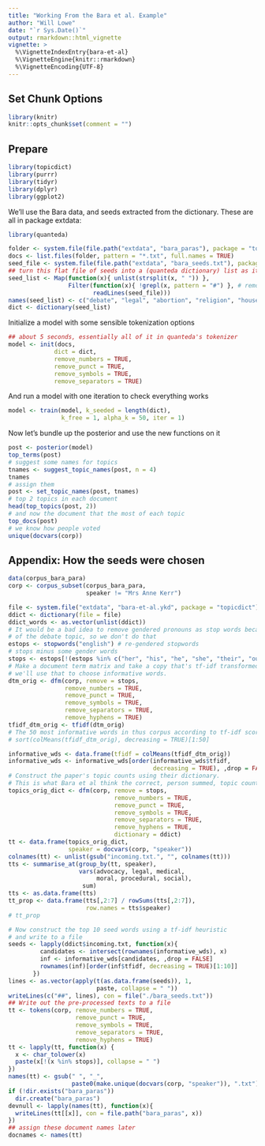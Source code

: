 ```yaml
---
title: "Working From the Bara et al. Example"
author: "Will Lowe"
date: "`r Sys.Date()`"
output: rmarkdown::html_vignette
vignette: >
  %\VignetteIndexEntry{bara-et-al}
  %\VignetteEngine{knitr::rmarkdown}
  %\VignetteEncoding{UTF-8}
---
```


## Set Chunk Options

```r
library(knitr)
knitr::opts_chunk$set(comment = "")
```

## Prepare

```r
library(topicdict)
library(purrr)
library(tidyr)
library(dplyr)
library(ggplot2)
```


We'll use the Bara data, and seeds extracted from the dictionary.  These are all in 
package extdata:
```r
library(quanteda)

folder <- system.file(file.path("extdata", "bara_paras"), package = "topicdict")
docs <- list.files(folder, pattern = "*.txt", full.names = TRUE)
seed_file <- system.file(file.path("extdata", "bara_seeds.txt"), package = "topicdict")
## turn this flat file of seeds into a (quanteda dictionary) list as it would be used
seed_list <- Map(function(x){ unlist(strsplit(x, " ")) }, 
                 Filter(function(x){ !grepl(x, pattern = "#") }, # remove comments
                        readLines(seed_file)))
names(seed_list) <- c("debate", "legal", "abortion", "religion", "house", "mother-child")
dict <- dictionary(seed_list)
```

Initialize a model with some sensible tokenization options
```r
## about 5 seconds, essentially all of it in quanteda's tokenizer
model <- init(docs,
             dict = dict,
             remove_numbers = TRUE,
             remove_punct = TRUE,
             remove_symbols = TRUE,
             remove_separators = TRUE)
```
And run a model with one iteration to check everything works
```r
model <- train(model, k_seeded = length(dict), 
               k_free = 1, alpha_k = 50, iter = 1)
```

Now let's bundle up the posterior and use the new functions on it
```r
post <- posterior(model)
top_terms(post)
# suggest some names for topics
tnames <- suggest_topic_names(post, n = 4)
tnames
# assign them
post <- set_topic_names(post, tnames)
# top 2 topics in each document
head(top_topics(post, 2))
# and now the document that the most of each topic
top_docs(post)
# we know how people voted
unique(docvars(corp))
```


## Appendix: How the seeds were chosen

```r
data(corpus_bara_para)
corp <- corpus_subset(corpus_bara_para, 
                      speaker != "Mrs Anne Kerr")

file <- system.file("extdata", "bara-et-al.ykd", package = "topicdict")
ddict <- dictionary(file = file)
ddict_words <- as.vector(unlist(ddict))
# It would be a bad idea to remove gendered pronouns as stop words because 
# of the debate topic, so we don't do that
estops <- stopwords("english") # re-gendered stopwords
# stops minus some gender words
stops <- estops[!(estops %in% c("her", "his", "he", "she", "their", "our"))]
# Make a document term matrix and take a copy that's tf-idf transformed.
# we'll use that to choose informative words.
dtm_orig <- dfm(corp, remove = stops, 
                remove_numbers = TRUE, 
                remove_punct = TRUE,
                remove_symbols = TRUE, 
                remove_separators = TRUE,
                remove_hyphens = TRUE)
tfidf_dtm_orig <- tfidf(dtm_orig)
# The 50 most informative words in thus corpus according to tf-idf score
# sort(colMeans(tfidf_dtm_orig), decreasing = TRUE)[1:50]

informative_wds <- data.frame(tfidf = colMeans(tfidf_dtm_orig))
informative_wds <- informative_wds[order(informative_wds$tfidf, 
                                         decreasing = TRUE), ,drop = FALSE]
# Construct the paper's topic counts using their dictionary.
# This is what Bara et al think the correct, person summed, topic counts ought to be
topics_orig_dict <- dfm(corp, remove = stops, 
                              remove_numbers = TRUE, 
                              remove_punct = TRUE,
                              remove_symbols = TRUE, 
                              remove_separators = TRUE,
                              remove_hyphens = TRUE,
                              dictionary = ddict)
tt <- data.frame(topics_orig_dict, 
                 speaker = docvars(corp, "speaker")) 
colnames(tt) <- unlist(gsub("incoming.txt.", "", colnames(tt)))
tts <- summarise_at(group_by(tt, speaker), 
                    vars(advocacy, legal, medical,
                         moral, procedural, social),
                     sum)
tts <- as.data.frame(tts)
tt_prop <- data.frame(tts[,2:7] / rowSums(tts[,2:7]), 
                      row.names = tts$speaker)
# tt_prop

# Now construct the top 10 seed words using a tf-idf heuristic
# and write to a file
seeds <- lapply(ddict$incoming.txt, function(x){ 
         candidates <- intersect(rownames(informative_wds), x)
         inf <- informative_wds[candidates, ,drop = FALSE]
         rownames(inf)[order(inf$tfidf, decreasing = TRUE)[1:10]]
       })
lines <- as.vector(apply(t(as.data.frame(seeds)), 1, 
                         paste, collapse = " "))
writeLines(c("##", lines), con = file("./bara_seeds.txt"))
## Write out the pre-processed texts to a file
tt <- tokens(corp, remove_numbers = TRUE, 
                   remove_punct = TRUE,
                   remove_symbols = TRUE, 
                   remove_separators = TRUE,
                   remove_hyphens = TRUE)
tt <- lapply(tt, function(x) { 
  x <- char_tolower(x)
  paste(x[!(x %in% stops)], collapse = " ") 
})
names(tt) <- gsub(" ", "_", 
                  paste0(make.unique(docvars(corp, "speaker")), ".txt"))
if (!dir.exists("bara_paras"))
  dir.create("bara_paras")
devnull <- lapply(names(tt), function(x){ 
  writeLines(tt[[x]], con = file.path("bara_paras", x))
})
## assign these document names later
docnames <- names(tt)
```
